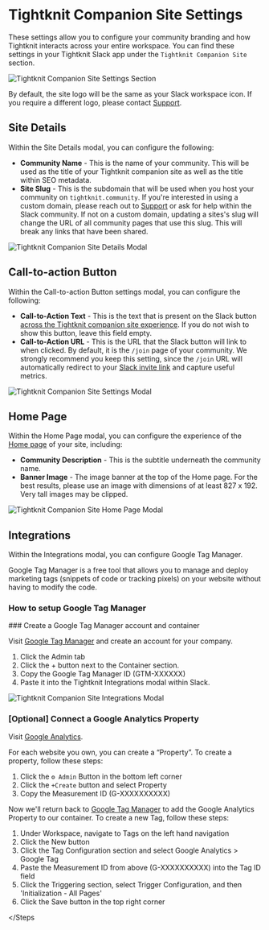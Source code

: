 
# Tightknit Companion Site Settings

These settings allow you to configure your community branding and how Tightknit interacts across your entire workspace.
You can find these settings in your Tightknit Slack app under the `Tightknit Companion Site` section.

![Tightknit Companion Site Settings Section](/slack-administration/site-settings.png)

By default, the site logo will be the same as your Slack workspace icon. If you require a different logo, please contact [Support](mailto:support@tightknit.ai).

## Site Details

Within the Site Details modal, you can configure the following:

- **Community Name** - This is the name of your community.
  This will be used as the title of your Tightknit companion site as well as the title within SEO metadata.
- **Site Slug** - This is the subdomain that will be used when you host your community on `tightknit.community`.
  <Callout type="info" emoji="ℹ️">
    If you're interested in using a custom domain, please reach out to
    [Support](mailto:support@tightknit.ai) or ask for help within the Slack
    community.
  </Callout>
  <Callout type="warning" emoji="⚠️">
    If not on a custom domain, updating a sites's slug will change the URL of
    all community pages that use this slug. This will break any links that have
    been shared.
  </Callout>

![Tightknit Companion Site Details Modal](/slack-administration/community-details-modal.png)

## Call-to-action Button

Within the Call-to-action Button settings modal, you can configure the following:

- **Call-to-Action Text** - This is the text that is present on the Slack button [across the Tightknit companion site experience](../tightknit-site/navbar-and-sidebar.mdx#call-to-action-button). If you do not wish to show this button, leave this field empty.
- **Call-to-Action URL** - This is the URL that the Slack button will link to when clicked. By default, it is the `/join` page of your community. We strongly recommend you keep this setting, since the `/join` URL will automatically redirect to your [Slack invite link](#slack-invite-link) and capture useful metrics.

![Tightknit Companion Site Settings Modal](/slack-administration/site-call-to-action-button-modal.png)

## Home Page

Within the Home Page modal, you can configure the experience of the [Home page](../tightknit-site/home) of your site, including:

- **Community Description** - This is the subtitle underneath the community name.
- **Banner Image** - The image banner at the top of the Home page. For the best results, please use an image with dimensions of at least 827 x 192. Very tall images may be clipped.

![Tightknit Companion Site Home Page Modal](/slack-administration/home-page-modal.png)

## Integrations

Within the Integrations modal, you can configure Google Tag Manager.

Google Tag Manager is a free tool that allows you to manage and deploy marketing tags (snippets of code or tracking pixels) on your website without having to modify the code.

### How to setup Google Tag Manager

<Steps>
### Create a Google Tag Manager account and container
 
Visit [Google Tag Manager](https://tagmanager.google.com/) and create an account for your company.

1. Click the Admin tab
2. Click the + button next to the Container section.
3. Copy the Google Tag Manager ID (GTM-XXXXXX)
4. Paste it into the Tightknit Integrations modal within Slack.

![Tightknit Companion Site Integrations Modal](/slack-administration/site-integrations-modal.png)

### [Optional] Connect a Google Analytics Property

Visit [Google Analytics](https://analytics.google.com/analytics/web/).

For each website you own, you can create a “Property”.
To create a property, follow these steps:

1. Click the `⚙ Admin` Button in the bottom left corner
2. Click the `+Create` button and select Property
3. Copy the Measurement ID (G-XXXXXXXXXX)

Now we'll return back to [Google Tag Manager](https://tagmanager.google.com/) to add the Google Analytics Property to our container.
To create a new Tag, follow these steps:

1. Under Workspace, navigate to Tags on the left hand navigation
2. Click the New button
3. Click the Tag Configuration section and select Google Analytics > Google Tag
4. Paste the Measurement ID from above (G-XXXXXXXXXX) into the Tag ID field
5. Click the Triggering section, select Trigger Configuration, and then 'Initialization - All Pages'
6. Click the Save button in the top right corner

</Steps

>
